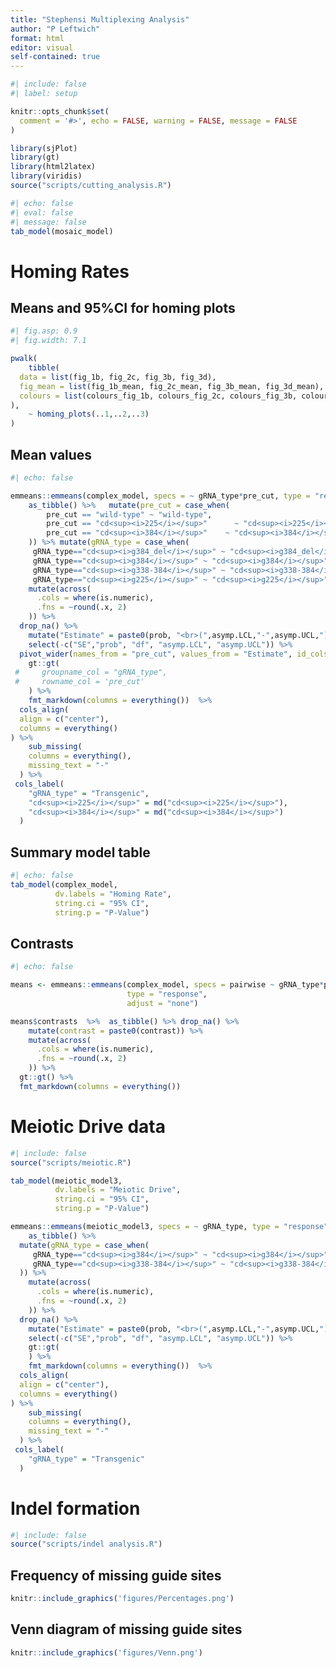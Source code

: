 ```yaml
---
title: "Stephensi Multiplexing Analysis"
author: "P Leftwich"
format: html
editor: visual
self-contained: true
---
```



```r
#| include: false
#| label: setup

knitr::opts_chunk$set(
  comment = '#>', echo = FALSE, warning = FALSE, message = FALSE
)

library(sjPlot)
library(gt)
library(html2latex)
library(viridis)
source("scripts/cutting_analysis.R")
```

```r
#| echo: false
#| eval: false
#| message: false
tab_model(mosaic_model)
```

# Homing Rates

## Means and 95%CI for homing plots

```r
#| fig.asp: 0.9 
#| fig.width: 7.1

pwalk(
    tibble(
  data = list(fig_1b, fig_2c, fig_3b, fig_3d),
  fig_mean = list(fig_1b_mean, fig_2c_mean, fig_3b_mean, fig_3d_mean),
  colours = list(colours_fig_1b, colours_fig_2c, colours_fig_3b, colours_fig_3d)
),
    ~ homing_plots(..1,..2,..3)
)

```


## Mean values

```r
#| echo: false

emmeans::emmeans(complex_model, specs = ~ gRNA_type*pre_cut, type = "response") %>% 
    as_tibble() %>%   mutate(pre_cut = case_when(
        pre_cut == "wild-type" ~ "wild-type",                          # Plain text
        pre_cut == "cd<sup><i>225</i></sup>"      ~ "cd<sup><i>225</i></sup>",           
        pre_cut == "cd<sup><i>384</i></sup>"    ~ "cd<sup><i>384</i></sup>"           
    )) %>% mutate(gRNA_type = case_when(
     gRNA_type=="cd<sup><i>g384_del</i></sup>" ~ "cd<sup><i>g384_del</i></sup>",
     gRNA_type=="cd<sup><i>g384</i></sup>" ~ "cd<sup><i>g384</i></sup>",
     gRNA_type=="cd<sup><i>g338-384</i></sup>" ~ "cd<sup><i>g338-384</i></sup>",
     gRNA_type=="cd<sup><i>g225</i></sup>" ~ "cd<sup><i>g225</i></sup>")) %>%
    mutate(across(
      .cols = where(is.numeric),
      .fns = ~round(.x, 2)
    )) %>% 
  drop_na() %>% 
    mutate("Estimate" = paste0(prob, "<br>(",asymp.LCL,"-",asymp.UCL,")")) %>% 
    select(-c("SE","prob", "df", "asymp.LCL", "asymp.UCL")) %>% 
  pivot_wider(names_from = "pre_cut", values_from = "Estimate", id_cols = "gRNA_type") %>% 
    gt::gt(
 #     groupname_col = "gRNA_type",
 #     rowname_col = 'pre_cut'
    ) %>% 
    fmt_markdown(columns = everything())  %>% 
  cols_align(
  align = c("center"),
  columns = everything()
) %>% 
    sub_missing(
    columns = everything(),
    missing_text = "-"
  ) %>% 
 cols_label(
    "gRNA_type" = "Transgenic",
    "cd<sup><i>225</i></sup>" = md("cd<sup><i>225</i></sup>"),
    "cd<sup><i>384</i></sup>" = md("cd<sup><i>384</i></sup>")
  )

```

## Summary model table

```r
#| echo: false
tab_model(complex_model,
          dv.labels = "Homing Rate",
          string.ci = "95% CI",
          string.p = "P-Value")


```


## Contrasts

```r
#| echo: false

means <- emmeans::emmeans(complex_model, specs = pairwise ~ gRNA_type*pre_cut, 
                          type = "response",
                          adjust = "none")

means$contrasts  %>%  as_tibble() %>% drop_na() %>% 
    mutate(contrast = paste0(contrast)) %>% 
    mutate(across(
      .cols = where(is.numeric),
      .fns = ~round(.x, 2)
    )) %>% 
  gt::gt() %>% 
  fmt_markdown(columns = everything()) 

```


# Meiotic Drive data

```r
#| include: false
source("scripts/meiotic.R")
```

```r

tab_model(meiotic_model3,
          dv.labels = "Meiotic Drive",
          string.ci = "95% CI",
          string.p = "P-Value")

```


```r

emmeans::emmeans(meiotic_model3, specs = ~ gRNA_type, type = "response") %>% 
    as_tibble() %>% 
  mutate(gRNA_type = case_when(
     gRNA_type=="cd<sup><i>g384</i></sup>" ~ "cd<sup><i>g384</i></sup>",
     gRNA_type=="cd<sup><i>g338-384</i></sup>" ~ "cd<sup><i>g338-384</i></sup>"
  )) %>% 
    mutate(across(
      .cols = where(is.numeric),
      .fns = ~round(.x, 2)
    )) %>% 
  drop_na() %>% 
    mutate("Estimate" = paste0(prob, "<br>(",asymp.LCL,"-",asymp.UCL,")")) %>% 
    select(-c("SE","prob", "df", "asymp.LCL", "asymp.UCL")) %>% 
    gt::gt(
    ) %>% 
    fmt_markdown(columns = everything())  %>% 
  cols_align(
  align = c("center"),
  columns = everything()
) %>% 
    sub_missing(
    columns = everything(),
    missing_text = "-"
  ) %>% 
 cols_label(
    "gRNA_type" = "Transgenic"
  )

```


# Indel formation


```r
#| include: false
source("scripts/indel analysis.R")
```

## Frequency of missing guide sites

```r
knitr::include_graphics('figures/Percentages.png')
```

## Venn diagram of missing guide sites

```r
knitr::include_graphics('figures/Venn.png')
```



